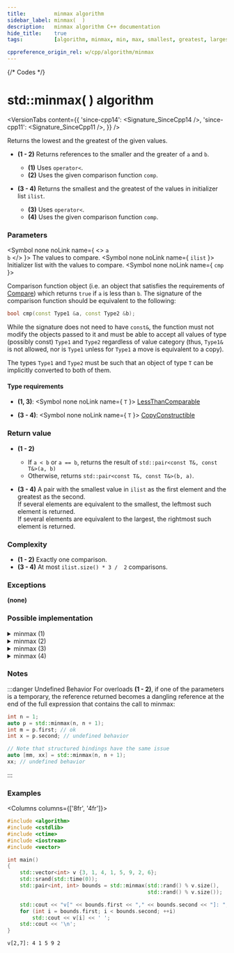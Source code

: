 ```yaml
---
title:         minmax algorithm
sidebar_label: minmax(  )
description:   minmax algorithm C++ documentation
hide_title:    true
tags:          [algorithm, minmax, min, max, smallest, greatest, largest, biggest]

cppreference_origin_rel: w/cpp/algorithm/minmax
---
```



{/* Codes */}


# std::minmax( ) algorithm

<VersionTabs content={{
  'since-cpp14': <Signature_SinceCpp14 />,
  'since-cpp11': <Signature_SinceCpp11 />,
}} />


Returns the lowest and the greatest of the given values.

- **(1 - 2)** Returns references to the smaller and the greater of `a` and `b`.
  - **(1)** Uses `operator<`.
  - **(2)** Uses the given comparison function `comp`.

- **(3 - 4)** Returns the smallest and the greatest of the values in initializer list `ilist`.
  - **(3)** Uses `operator<`.
  - **(4)** Uses the given comparison function `comp`.

### Parameters

<SymbolTable>

  <Symbol none noLink name={ <> <code>a</code> <br/> <code>b</code> </> }>
    The values to compare.
  </Symbol>
  <Symbol none noLink name={ <code>ilist</code> }>
    Initializer list with the values to compare.
  </Symbol>
  <Symbol none noLink name={ <code>cmp</code> }>

Comparison function object (i.e. an object that satisfies the requirements of [Compare](/docs/named_req/Compare)) which returns `true` if `a` is less than `b`.
The signature of the comparison function should be equivalent to the following:
```cpp
bool cmp(const Type1 &a, const Type2 &b);
```
While the signature does not need to have `const&`, the function must not modify the objects passed to it and must be able to accept all values of type (possibly const) `Type1` and `Type2` regardless of value category (thus, `Type1&` is not allowed, <Since v='cpp11'>nor is <code>Type1</code> unless for <code>Type1</code> a move is equivalent to a copy</Since>).

The types `Type1` and `Type2` must be such that an object of type `T` can be implicitly converted to both of them.


  </Symbol>

</SymbolTable>

#### Type requirements

- **(1, 3)**:
  <SymbolTable>
    <Symbol none noLink name={ <code>T</code> }>
      <a href="/docs/named_req/LessThanComparable">LessThanComparable</a>
    </Symbol>
  </SymbolTable>

- **(3 - 4)**:
  <SymbolTable>
    <Symbol none noLink name={ <code>T</code> }>
      <a href="/docs/named_req/CopyConstructible">CopyConstructible</a>
    </Symbol>
  </SymbolTable>

### Return value

- **(1 - 2)**
  - If `a < b` or `a == b`, returns the result of `std::pair<const T&, const T&>(a, b)`
  - Otherwise, returns `std::pair<const T&, const T&>(b, a)`.

- **(3 - 4)** A pair with the smallest value in `ilist` as the first element and the greatest as the second.  
  If several elements are equivalent to the smallest, the leftmost such element is returned.  
  If several elements are equivalent to the largest, the rightmost such element is returned.

### Complexity

- **(1 - 2)** Exactly one comparison.
- **(3 - 4)** At most `ilist.size() * 3 /  2` comparisons.

### Exceptions

**(none)**

### Possible implementation

<details>
<summary>minmax (1)</summary>

```cpp
template<class T>
constexpr std::pair<const T&, const T&> minmax(const T& a, const T& b)
{
    return (b < a) ? std::pair<const T&, const T&>(b, a)
                   : std::pair<const T&, const T&>(a, b);
}
```

</details>

<details>
<summary>minmax (2)</summary>

```cpp
template<class T, class Compare>
constexpr std::pair<const T&, const T&> minmax(const T& a, const T& b, Compare comp)
{
    return comp(b, a) ? std::pair<const T&, const T&>(b, a)
                      : std::pair<const T&, const T&>(a, b);
}
```

</details>

<details>
<summary>minmax (3)</summary>

```cpp
template<class T>
constexpr std::pair<T, T> minmax(std::initializer_list<T> ilist)
{
  auto p = std::minmax_element(ilist.begin(), ilist.end());
  return std::pair(*p.first, *p.second);
}
```

</details>

<details>
<summary>minmax (4)</summary>

```cpp
template<class T, class Compare>
constexpr std::pair<T, T> minmax(std::initializer_list<T> ilist, Compare comp)
{
  auto p = std::minmax_element(ilist.begin(), ilist.end(), comp);
  return std::pair(*p.first, *p.second);
}
```

</details>

### Notes

:::danger Undefined Behavior
For overloads **(1 - 2)**, if one of the parameters is a temporary, the reference returned becomes a dangling reference at the end of the full expression that contains the call to minmax:

```cpp
int n = 1;
auto p = std::minmax(n, n + 1);
int m = p.first; // ok
int x = p.second; // undefined behavior

// Note that structured bindings have the same issue
auto [mm, xx] = std::minmax(n, n + 1);
xx; // undefined behavior
```
:::

### Examples

<Columns columns={['8fr', '4fr']}>
<div>

```cpp title='Main.cpp' showLineNumbers
#include <algorithm>
#include <cstdlib>
#include <ctime>
#include <iostream>
#include <vector>

int main()
{
    std::vector<int> v {3, 1, 4, 1, 5, 9, 2, 6};
    std::srand(std::time(0));
    std::pair<int, int> bounds = std::minmax(std::rand() % v.size(),
                                             std::rand() % v.size());

    std::cout << "v[" << bounds.first << "," << bounds.second << "]: ";
    for (int i = bounds.first; i < bounds.second; ++i)
        std::cout << v[i] << ' ';
    std::cout << '\n';
}
```

</div>
<div>

```plaintext title="Possible output"
v[2,7]: 4 1 5 9 2
```

</div>
</Columns>

